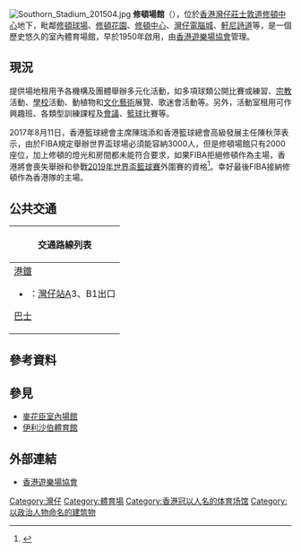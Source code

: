 [[File:Southorn_Stadium_201504.jpg|thumb]]
'''修頓場館'''（{{lang-en|Southorn Stadium}}），位於[[香港|香港]][[灣仔|灣仔]][[莊士敦道|莊士敦道]][[修頓中心|修頓中心]]地下，毗鄰[[修頓球場|修頓球場]]、[[修頓花園|修頓花園]]、[[修頓中心|修頓中心]]、[[灣仔電腦城|灣仔電腦城]]、[[軒尼詩道|軒尼詩道]]等，是一個歷史悠久的室內體育場館，早於1950年啟用，由[[香港遊樂場協會|香港遊樂場協會]]管理。

==現況==
提供場地租用予各機構及團體舉辦多元化活動，如多項球類公開比賽或練習、[[宗教|宗教]]活動、[[學校|學校]]活動、動植物和[[文化|文化]][[藝術|藝術]]展覽、歌迷會活動等。另外，活動室租用可作興趣班、各類型訓練課程及[[會議|會議]]、[[籃球|籃球]]比賽等。

2017年8月11日，香港籃球總會主席陳瑞添和香港籃球總會高級發展主任陳秋萍表示，由於FIBA規定舉辦世界盃球場必須能容納3000人，但是修頓場館只有2000座位，加上修頓的燈光和房間都未能符合要求，如果FIBA拒絕修頓作為主場，香港將會喪失舉辦和參戰[[2019年世界盃籃球賽|2019年世界盃籃球賽]]外圍賽的資格<ref>{{cite news|url=http://hk.on.cc/hk/bkn/cnt/sport/20170811/bkn-20170811202947657-0811_00882_001.html|title=世界盃男籃　場地不合格！香港或失參賽資格|date=2017年8月11日|website=[[東方日報_(香港)|東方日報 (香港)]]|accessdate=2017年8月14日|archive-date=2019年12月3日|archive-url=https://web.archive.org/web/20191203125059/https://hk.on.cc/hk/bkn/cnt/sport/20170811/bkn-20170811202947657-0811_00882_001.html|dead-url=no}}</ref>。幸好最後FIBA接納修頓作為香港隊的主場。

==公共交通==
{| class="mw-collapsible mw-collapsed wikitable" style="background:white; margin: 0 auto; width: auto;"
! 交通路線列表
|-
|
;[[港鐵|港鐵]]
*{{港鐵路線標誌|ISL}}：[[灣仔站|灣仔站]]A3、B1出口

;[[香港巴士|巴士]]
{{港島巴士簡單列表|1|2|5B|5X|6|6A|6X|10|11|15|23|23B|25|26|37A|37B|40|40M|75|90|97|720|720A|720P|722|780|780P|788|789|N8X|N90}}
{{過海隧道巴士簡單列表|101|103|104|109|111|111P|113|182|182X|601|601P|603|603P|619|619X|641|673|680|680X|681|681P|690|900|905|905A|907B|907C|914|930|930A|930X|934|934A|935|936|936A|948|960|961|962|962B|962X|968|969|978|978A|980A|980X|981P|982X|985|985A|985B}}
{{過海隧道巴士簡單列表|N121|N182|N307|N368|N373|N619|N680|N691|N930|N962|N969}}
{{大嶼山巴士簡單列表|A11|E11|E11A|E11B|N11}}
|}

== 參考資料 ==
{{reflist}}

== 參見 ==
* [[麥花臣室內場館|麥花臣室內場館]]
* [[伊利沙伯體育館|伊利沙伯體育館]]

== 外部連結 ==
{{commonscat|Southorn Stadium}}
* [http://www.hkpa.hk/ 香港遊樂場協會] {{Wayback|url=http://www.hkpa.hk/ |date=20200510221541 }}

{{香港體育館}}

{{coord|22.277090|114.172849|type:landmark_source:enwiki-googlemaplink|format=dms|display=title}}

[[Category:灣仔|Category:灣仔]]
[[Category:體育場|Category:體育場]]
[[Category:香港冠以人名的体育场馆|Category:香港冠以人名的体育场馆]]
[[Category:以政治人物命名的建筑物|Category:以政治人物命名的建筑物]]